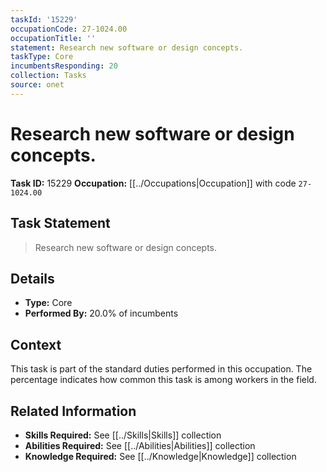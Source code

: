 ```yaml
---
taskId: '15229'
occupationCode: 27-1024.00
occupationTitle: ''
statement: Research new software or design concepts.
taskType: Core
incumbentsResponding: 20
collection: Tasks
source: onet
---
```

# Research new software or design concepts.

**Task ID:** 15229
**Occupation:** [[../Occupations|Occupation]] with code `27-1024.00`

## Task Statement

> Research new software or design concepts.

## Details

- **Type:** Core
- **Performed By:** 20.0% of incumbents

## Context

This task is part of the standard duties performed in this occupation. The percentage indicates how common this task is among workers in the field.

## Related Information

- **Skills Required:** See [[../Skills|Skills]] collection
- **Abilities Required:** See [[../Abilities|Abilities]] collection
- **Knowledge Required:** See [[../Knowledge|Knowledge]] collection
